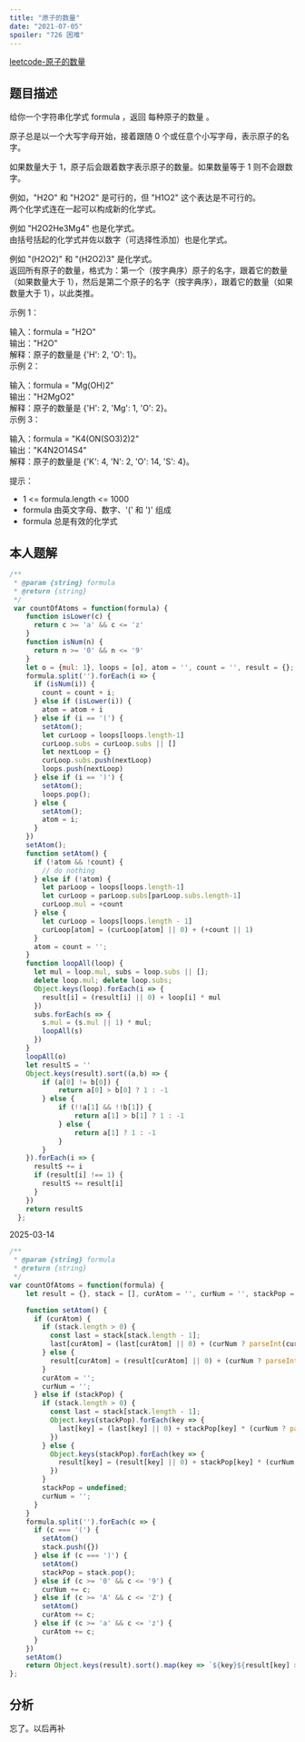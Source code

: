 ```yaml
---
title: "原子的数量"
date: "2021-07-05"
spoiler: "726 困难"
---
```


[leetcode-原子的数量](https://leetcode.cn/problems/number-of-atoms/description/)

## 题目描述

给你一个字符串化学式 formula ，返回 每种原子的数量 。  
  
原子总是以一个大写字母开始，接着跟随 0 个或任意个小写字母，表示原子的名字。  
  
如果数量大于 1，原子后会跟着数字表示原子的数量。如果数量等于 1 则不会跟数字。  
  
例如，"H2O" 和 "H2O2" 是可行的，但 "H1O2" 这个表达是不可行的。  
两个化学式连在一起可以构成新的化学式。  
  
例如 "H2O2He3Mg4" 也是化学式。  
由括号括起的化学式并佐以数字（可选择性添加）也是化学式。  
  
例如 "(H2O2)" 和 "(H2O2)3" 是化学式。  
返回所有原子的数量，格式为：第一个（按字典序）原子的名字，跟着它的数量（如果数量大于 1），然后是第二个原子的名字（按字典序），跟着它的数量（如果数量大于 1），以此类推。  
  
   
  
示例 1：  
  
输入：formula = "H2O"  
输出："H2O"  
解释：原子的数量是 \{'H': 2, 'O': 1}。  
示例 2：  
  
输入：formula = "Mg(OH)2"  
输出："H2MgO2"  
解释：原子的数量是 \{'H': 2, 'Mg': 1, 'O': 2}。  
示例 3：  
  
输入：formula = "K4(ON(SO3)2)2"  
输出："K4N2O14S4"  
解释：原子的数量是 \{'K': 4, 'N': 2, 'O': 14, 'S': 4}。  
   
  
提示：  
  
* 1 \<= formula.length \<= 1000  
* formula 由英文字母、数字、'(' 和 ')' 组成  
* formula 总是有效的化学式  

## 本人题解

```javascript
/**
 * @param {string} formula
 * @return {string}
 */
 var countOfAtoms = function(formula) {
    function isLower(c) {
      return c >= 'a' && c <= 'z' 
    }
    function isNum(n) {
      return n >= '0' && n <= '9'
    }
    let o = {mul: 1}, loops = [o], atom = '', count = '', result = {};
    formula.split('').forEach(i => {
      if (isNum(i)) {
        count = count + i;
      } else if (isLower(i)) {
        atom = atom + i
      } else if (i == '(') {
        setAtom();
        let curLoop = loops[loops.length-1]
        curLoop.subs = curLoop.subs || []
        let nextLoop = {}
        curLoop.subs.push(nextLoop)
        loops.push(nextLoop)
      } else if (i == ')') {
        setAtom();
        loops.pop();
      } else {
        setAtom();
        atom = i;
      }
    })
    setAtom();
    function setAtom() {
      if (!atom && !count) {
        // do nothing
      } else if (!atom) {
        let parLoop = loops[loops.length-1]
        let curLoop = parLoop.subs[parLoop.subs.length-1]
        curLoop.mul = +count
      } else {
        let curLoop = loops[loops.length - 1]
        curLoop[atom] = (curLoop[atom] || 0) + (+count || 1)
      }
      atom = count = '';
    }
    function loopAll(loop) {
      let mul = loop.mul, subs = loop.subs || [];
      delete loop.mul; delete loop.subs;
      Object.keys(loop).forEach(i => {
        result[i] = (result[i] || 0) + loop[i] * mul
      })
      subs.forEach(s => {
        s.mul = (s.mul || 1) * mul;
        loopAll(s)
      })
    }
    loopAll(o)
    let resultS = ''
    Object.keys(result).sort((a,b) => {
        if (a[0] != b[0]) {
            return a[0] > b[0] ? 1 : -1
        } else {
            if (!!a[1] && !!b[1]) {
                return a[1] > b[1] ? 1 : -1
            } else {
                return a[1] ? 1 : -1
            }
        }
    }).forEach(i => {
      resultS += i
      if (result[i] !== 1) {
        resultS += result[i]
      }
    })
    return resultS
  };
```

2025-03-14
```javascript
/**
 * @param {string} formula
 * @return {string}
 */
var countOfAtoms = function(formula) {
    let result = {}, stack = [], curAtom = '', curNum = '', stackPop = undefined;

    function setAtom() {
      if (curAtom) {
        if (stack.length > 0) {
          const last = stack[stack.length - 1];
          last[curAtom] = (last[curAtom] || 0) + (curNum ? parseInt(curNum) : 1);
        } else {
          result[curAtom] = (result[curAtom] || 0) + (curNum ? parseInt(curNum) : 1);
        }
        curAtom = '';
        curNum = '';
      } else if (stackPop) {
        if (stack.length > 0) {
          const last = stack[stack.length - 1];
          Object.keys(stackPop).forEach(key => {
            last[key] = (last[key] || 0) + stackPop[key] * (curNum ? parseInt(curNum) : 1);
          })
        } else {
          Object.keys(stackPop).forEach(key => {
            result[key] = (result[key] || 0) + stackPop[key] * (curNum ? parseInt(curNum) : 1);
          })
        }
        stackPop = undefined;
        curNum = '';
      }
    }
    formula.split('').forEach(c => {
      if (c === '(') {
        setAtom()
        stack.push({})
      } else if (c === ')') {
        setAtom()
        stackPop = stack.pop();
      } else if (c >= '0' && c <= '9') {
        curNum += c;
      } else if (c >= 'A' && c <= 'Z') {
        setAtom()
        curAtom += c;
      } else if (c >= 'a' && c <= 'z') {
        curAtom += c;
      }
    })
    setAtom()
    return Object.keys(result).sort().map(key => `${key}${result[key] > 1 ? result[key] : ''}`).join('');
};
```

## 分析

忘了。以后再补